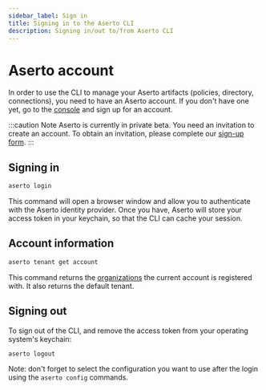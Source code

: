 ```yaml
---
sidebar_label: Sign in
title: Signing in to the Aserto CLI
description: Signing in/out to/from Aserto CLI
---
```


# Aserto account

In order to use the CLI to manage your Aserto artifacts (policies, directory, connections), you
need to have an Aserto account. If you don't have one yet, go to the [console](https://console.aserto.com)
and sign up for an account.

:::caution Note
Aserto is currently in private beta. You need an invitation to create an account. To obtain an invitation, please complete our [sign-up form](https://www.aserto.com/#sign-up).
:::

## Signing in

```bash
aserto login
```

This command will open a browser window and allow you to authenticate with the Aserto identity provider.
Once you have, Aserto will store your access token in your keychain, so that the CLI can cache your
session.

## Account information

```bash
aserto tenant get account
```

This command returns the [organizations](/docs/overview/organization) the current account is registered with. It also returns
the default tenant.

## Signing out

To sign out of the CLI, and remove the access token from your operating system's keychain:

```bash
aserto logout
```

Note: don't forget to select the configuration you want to use after the login using the `aserto config` commands.
